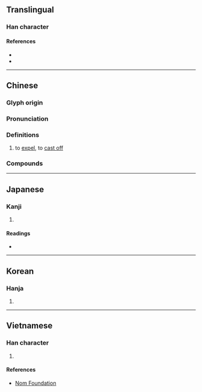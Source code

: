 {{also|屏}}
{{character info}}
{{character info|0xfa8f}}
==Translingual==

===Han character===
{{Han char|rn=64|rad=手|as=11|sn=14|four=57041|canj=QSTT,QSYJ,XQSYJ|ids=⿰扌屏(GHT),⿰扌屛(JK)}}

====References====
* {{Han ref|kx=0449.250|dkj=12575|dj=0800.100|hdz=31926.010|uh=6452|ud=25682|bh=B4AC|bd=46252}}
* {{Han ref|uh=FA8F}}

----

==Chinese==
{{zh-forms|alt=屏-second round simplified}}

===Glyph origin===
{{Han etym}}

===Pronunciation===
{{zh-pron
|m=bìng
|c=bing2,bing3
|h=pfs=piang/piâng
|md=
|mn=piaⁿ/phiaⁿ/piàⁿ
|w=
|mc=y
|oc=y
|cat=v
}}

===Definitions===
{{zh-hanzi}}

# to [[expel]], to [[cast off]]

===Compounds===
{{zh-der|摒棄|摒除|摒斥|摒掃}}

----

==Japanese==

===Kanji===
{{ja-kanji|grade=|rs=手11}}

# {{rfdef|ja|sort=手11}}

====Readings====
* {{ja-readings|on=[[へい]] (hei), [[ひょう]] (hyō)|kun=[[はらう]] (harau)}}

----

==Korean==

===Hanja===
{{ko-hanja|제거하다|제거할|병}}

# {{rfdef|ko|sort=手11}}

----

==Vietnamese==

===Han character===
{{vi-hantu|rs=手11|bính}}

# {{rfdef|vi|sort=手11}}

====References====
* [http://nomfoundation.org/common/nom_details.php?codepoint=6452 Nom Foundation]